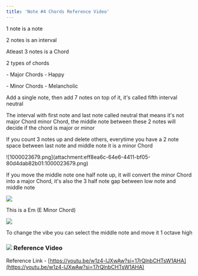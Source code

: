 ```yaml
---
title: 'Note #4 Chords Reference Video'
---
```

1 note is a note

2 notes is an interval

Atleast 3 notes is a Chord

2 types of chords&#x20;

\- Major Chords - Happy

\- Minor Chords - Melancholic

Add a single note, then add 7 notes on top of it, it's called fifth interval neutral

The interval with first note and last note called neutral that means it's not major Chord minor Chord, the middle note between these 2 notes will decide if the chord is major or minor

If you count 3 notes up and delete others, everytime you have a 2 note space between last note and middle note it is a minor Chord

!\[1000023679.png]\(attachment:eff8ea6c-64e6-4411-bf05-80d4dab82b01:1000023679.png)

If you move the middle note one half note up, it will convert the minor Chord into a major Chord, it's also the 3 half note gap between low note and middle note

![](/assets/images/posts/note-4-chords-reference-video/1000023679.png)

This is a Em (E Minor Chord)

![](/assets/images/posts/note-4-chords-reference-video/1000023680.png)

To change the vibe you can select the middle note and move it 1 octave high

### ![](/assets/images/posts/note-4-chords-reference-video/1000023681.png)  Reference Video

Reference Link - [https://youtu.be/w1z4-lJXwAw?si=17rQlnbCHTsW1AHA](https://youtu.be/w1z4-lJXwAw?si=17rQlnbCHTsW1AHA)
